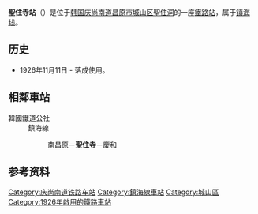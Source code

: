 {{unreferenced|time=2014-12-22T08:59:07+00:00}}
{{朝鮮半島車站資訊
|公司色 = #0066b3
|文字色 = 
|站名 = 聖住寺站<br />{{lang|en|Seongjusa}}
|圖片 =
|pxl = 
|圖片說明 =
|車站編號 = 
|前一站 = [[南昌原站|南昌原]]
|前一站距離 = 3.6
|後一站距離 = 4.1
|後一站 = [[慶和站|慶和]]
|距離 =12.8
|起點站 = [[昌原站|昌原]]
|所屬路線 = [[镇海线|镇海线]]
|諺文 = 성주사역
|朝鮮漢字 = 聖住寺驛
|文觀部式 =Seongjusa-yeok 
|馬-賴式 =
|副站名 = 
|停站路線數 = 
|所屬公司 = [[韩国铁道公社|韩国铁道公社]]
|所在地 =[[庆尚南道|庆尚南道]][[昌原市|昌原市]][[城山区|城山区]][[聖住洞|聖住洞]]70-6
|車站構造 = 地面車站
|月台配置 = 1面1线
|啟用年月日 =1926年11月11日 
|廢站年月日 = 
|上下車人次 =
|統計年度 =
|轉車 = 
|備註 = 
|全寬備註 = 
}}

'''聖住寺站'''（{{kor|諺=성주사역|漢=聖住寺驛|羅=Seongjusa yeok|f=y}}）是位于[[韩国|韩国]][[庆尚南道|庆尚南道]][[昌原市|昌原市]][[城山区|城山区]][[聖住洞|聖住洞]]的一座[[鐵路站|鐵路站]]，属于[[镇海线|镇海线]]。

== 历史 ==
*1926年11月11日 - 落成使用。

== 相鄰車站 ==
;韓國鐵道公社
:鎮海線
::[[南昌原站|南昌原]]－'''聖住寺'''－[[慶和站|慶和]]

== 参考资料 ==
{{reflist}}

{{镇海线}}

[[Category:庆尚南道铁路车站|Category:庆尚南道铁路车站]]
[[Category:鎮海線車站|Category:鎮海線車站]]
[[Category:城山區|Category:城山區]]
[[Category:1926年啟用的鐵路車站|Category:1926年啟用的鐵路車站]]